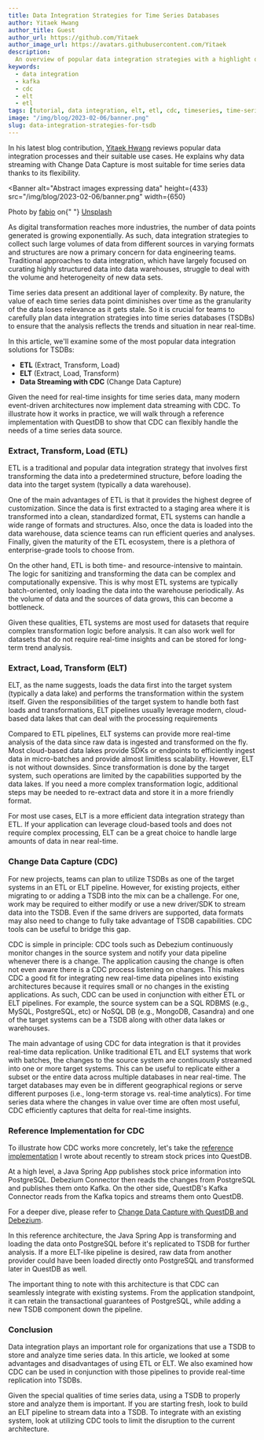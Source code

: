 ```yaml
---
title: Data Integration Strategies for Time Series Databases
author: Yitaek Hwang
author_title: Guest
author_url: https://github.com/Yitaek
author_image_url: https://avatars.githubusercontent.com/Yitaek
description:
  An overview of popular data integration strategies with a highlight on CDC.
keywords:
  - data integration
  - kafka
  - cdc
  - elt
  - etl
tags: [tutorial, data integration, elt, etl, cdc, timeseries, time-series, tsdb]
image: "/img/blog/2023-02-06/banner.png"
slug: data-integration-strategies-for-tsdb
---
```


In his latest blog contribution, [Yitaek Hwang](https://yitaek.medium.com/)
reviews popular data integration processes and their suitable use cases. He
explains why data streaming with Change Data Capture is most suitable for time
series data thanks to its flexibility.

<!--truncate-->


<Banner
  alt="Abstract images expressing data"
  height={433}
  src="/img/blog/2023-02-06/banner.png"
  width={650}
>
  Photo by <a href="https://unsplash.com/@fabioha">fabio</a> on{" "}
  <a href="https://unsplash.com">Unsplash</a>
</Banner>

As digital transformation reaches more industries, the number of data points
generated is growing exponentially. As such, data integration strategies to
collect such large volumes of data from different sources in varying formats and
structures are now a primary concern for data engineering teams. Traditional
approaches to data integration, which have largely focused on curating highly
structured data into data warehouses, struggle to deal with the volume and
heterogeneity of new data sets.

Time series data present an additional layer of complexity. By nature, the value
of each time series data point diminishes over time as the granularity of the
data loses relevance as it gets stale. So it is crucial for teams to carefully
plan data integration strategies into time series databases (TSDBs) to ensure
that the analysis reflects the trends and situation in near real-time.

In this article, we'll examine some of the most popular data integration
solutions for TSDBs:

- **ETL** (Extract, Transform, Load)
- **ELT** (Extract, Load, Transform)
- **Data Streaming with CDC** (Change Data Capture)

Given the need for real-time insights for time series data, many modern
event-driven architectures now implement data streaming with CDC. To illustrate
how it works in practice, we will walk through a reference implementation with
QuestDB to show that CDC can flexibly handle the needs of a time series data
source.

### Extract, Transform, Load (ETL)

ETL is a traditional and popular data integration strategy that involves first
transforming the data into a predetermined structure, before loading the data
into the target system (typically a data warehouse).

<Screenshot
  alt="Overview of the ETL model"
  title="ETL model overview"
  height={433}
  src="/img/blog/2023-02-06/etl-model.png"
  width={650}
/>

One of the main advantages of ETL is that it provides the highest degree of
customization. Since the data is first extracted to a staging area where it is
transformed into a clean, standardized format, ETL systems can handle a wide
range of formats and structures. Also, once the data is loaded into the data
warehouse, data science teams can run efficient queries and analyses. Finally,
given the maturity of the ETL ecosystem, there is a plethora of enterprise-grade
tools to choose from.

On the other hand, ETL is both time- and resource-intensive to maintain. The
logic for sanitizing and transforming the data can be complex and
computationally expensive. This is why most ETL systems are typically
batch-oriented, only loading the data into the warehouse periodically. As the
volume of data and the sources of data grows, this can become a bottleneck.

Given these qualities, ETL systems are most used for datasets that require
complex transformation logic before analysis. It can also work well for datasets
that do not require real-time insights and can be stored for long-term trend
analysis.

### Extract, Load, Transform (ELT)

ELT, as the name suggests, loads the data first into the target system
(typically a data lake) and performs the transformation within the system
itself. Given the responsibilities of the target system to handle both fast
loads and transformations, ELT pipelines usually leverage modern, cloud-based
data lakes that can deal with the processing requirements

<Screenshot
  alt="Overview of the ELT model"
  title="ELT model overview"
  height={433}
  src="/img/blog/2023-02-06/elt-model.png"
  width={650}
/>

Compared to ETL pipelines, ELT systems can provide more real-time analysis of
the data since raw data is ingested and transformed on the fly. Most cloud-based
data lakes provide SDKs or endpoints to efficiently ingest data in micro-batches
and provide almost limitless scalability. However, ELT is not without downsides.
Since transformation is done by the target system, such operations are limited
by the capabilities supported by the data lakes. If you need a more complex
transformation logic, additional steps may be needed to re-extract data and
store it in a more friendly format.

For most use cases, ELT is a more efficient data integration strategy than ETL.
If your application can leverage cloud-based tools and does not require complex
processing, ELT can be a great choice to handle large amounts of data in near
real-time.

### Change Data Capture (CDC)

For new projects, teams can plan to utilize TSDBs as one of the target systems
in an ETL or ELT pipeline. However, for existing projects, either migrating to
or adding a TSDB into the mix can be a challenge. For one, work may be required
to either modify or use a new driver/SDK to stream data into the TSDB. Even if
the same drivers are supported, data formats may also need to change to fully
take advantage of TSDB capabilities. CDC tools can be useful to bridge this gap.

CDC is simple in principle: CDC tools such as Debezium continuously monitor
changes in the source system and notify your data pipeline whenever there is a
change. The application causing the change is often not even aware there is a
CDC process listening on changes. This makes CDC a good fit for integrating new
real-time data pipelines into existing architectures because it requires small
or no changes in the existing applications. As such, CDC can be used in
conjunction with either ETL or ELT pipelines. For example, the source system can
be a SQL RDBMS (e.g., MySQL, PostgreSQL, etc) or NoSQL DB (e.g., MongoDB,
Casandra) and one of the target systems can be a TSDB along with other data
lakes or warehouses.

<Screenshot
  alt="Three cylinders showing data flow. Cylinders are connected with arrows showing flow from left to right. The first cylinder is labeled 'data source', the second - 'cdc' and the third - 'target system'"
  title="CDC model overview"
  height={433}
  src="/img/blog/2023-02-06/cdc-model.png"
  width={650}
/>

The main advantage of using CDC for data integration is that it provides
real-time data replication. Unlike traditional ETL and ELT systems that work
with batches, the changes to the source system are continuously streamed into
one or more target systems. This can be useful to replicate either a subset or
the entire data across multiple databases in near real-time. The target
databases may even be in different geographical regions or serve different
purposes (i.e., long-term storage vs. real-time analytics). For time series data
where the changes in value over time are often most useful, CDC efficiently
captures that delta for real-time insights.

### Reference Implementation for CDC

To illustrate how CDC works more concretely, let's take the
[reference implementation](https://github.com/questdb/kafka-questdb-connector) I
wrote about recently to stream stock prices into QuestDB.

<Screenshot
  alt="High-level workflow overview of how CDC can be used for QuestDB via Kafka"
  title="High-level overview of CDC implementation architecture"
  height={433}
  src="/img/blog/2023-02-06/workflow.png"
  width={650}
/>

At a high level, a Java Spring App publishes stock price information into
PostgreSQL. Debezium Connector then reads the changes from PostgreSQL and
publishes them onto Kafka. On the other side, QuestDB's Kafka Connector reads
from the Kafka topics and streams them onto QuestDB.

For a deeper dive, please refer to
[Change Data Capture with QuestDB and Debezium](/blog/2023/01/03/change-data-capture-with-questdb-and-debezium/).

In this reference architecture, the Java Spring App is transforming and loading
the data onto PostgreSQL before it's replicated to TSDB for further analysis. If
a more ELT-like pipeline is desired, raw data from another provider could have
been loaded directly onto PostgreSQL and transformed later in QuestDB as well.

The important thing to note with this architecture is that CDC can seamlessly
integrate with existing systems. From the application standpoint, it can retain
the transactional guarantees of PostgreSQL, while adding a new TSDB component
down the pipeline.

### Conclusion

Data integration plays an important role for organizations that use a TSDB to
store and analyze time series data. In this article, we looked at some
advantages and disadvantages of using ETL or ELT. We also examined how CDC can
be used in conjunction with those pipelines to provide real-time replication
into TSDBs.

Given the special qualities of time series data, using a TSDB to properly store
and analyze them is important. If you are starting fresh, look to build an ELT
pipeline to stream data into a TSDB. To integrate with an existing system, look
at utilizing CDC tools to limit the disruption to the current architecture.
